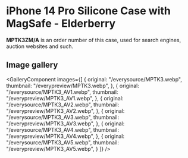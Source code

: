 
# iPhone 14 Pro Silicone Case with MagSafe - Elderberry

<Callout type='info' emoji='👉🏻'>**MPTK3ZM/A** is an order number of this case, used for search engines, auction websites and such.</Callout>

## Image gallery

<GalleryComponent
    images={[
      {
        original: "/everysource/MPTK3.webp",
        thumbnail: "/everypreview/MPTK3.webp",
      },
      {
        original: "/everysource/MPTK3_AV1.webp",
        thumbnail: "/everypreview/MPTK3_AV1.webp",
      },
      {
        original: "/everysource/MPTK3_AV2.webp",
        thumbnail: "/everypreview/MPTK3_AV2.webp",
      },
      {
        original: "/everysource/MPTK3_AV3.webp",
        thumbnail: "/everypreview/MPTK3_AV3.webp",
      },
      {
        original: "/everysource/MPTK3_AV4.webp",
        thumbnail: "/everypreview/MPTK3_AV4.webp",
      },
      {
        original: "/everysource/MPTK3_AV5.webp",
        thumbnail: "/everypreview/MPTK3_AV5.webp",
      }
    ]}
  />
